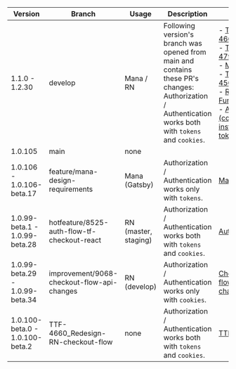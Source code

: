 | Version                         | Branch                                      | Usage                | Description                                                                                                                                                    | PR                                                                                                                                                                                                                                                                                                                                                                                                                                                                                                                                          |
| ------------------------------- | ------------------------------------------- | -------------------- | -------------------------------------------------------------------------------------------------------------------------------------------------------------- | ------------------------------------------------------------------------------------------------------------------------------------------------------------------------------------------------------------------------------------------------------------------------------------------------------------------------------------------------------------------------------------------------------------------------------------------------------------------------------------------------------------------------------------------- |
| 1.1.0 - 1.2.30                  | develop                                     | Mana / RN            | Following version's branch was opened from main and contains these PR's changes: <br /> Authorization / Authentication works both with `tokens` and `cookies`. | - [TTF-4660](https://github.com/theticketfairy/tf-checkout-react/pull/204) <br /> - [TTF-4794](https://github.com/theticketfairy/tf-checkout-react/pull/203) <br /> - [Mana](https://github.com/theticketfairy/tf-checkout-react/pull/201) <br /> - [TTF-4566](https://github.com/theticketfairy/tf-checkout-react/pull/200) <br /> - [Register Functionality](https://github.com/theticketfairy/tf-checkout-react/pull/147) <br /> - [Auth Flow (cookies instead of tokens)](https://github.com/theticketfairy/tf-checkout-react/pull/142) |
| 1.0.105                         | main                                        | none                 |                                                                                                                                                                |
| 1.0.106 - 1.0.106-beta.17       | feature/mana-design-requirements            | Mana (Gatsby)        | Authorization / Authentication works only with `tokens`.                                                                                                       | [Mana](https://github.com/theticketfairy/tf-checkout-react/pull/201)                                                                                                                                                                                                                                                                                                                                                                                                                                                                        |
| 1.0.99-beta.1 - 1.0.99-beta.28  | hotfeature/8525-auth-flow-tf-checkout-react | RN (master, staging) | Authorization / Authentication works both with `tokens` and `cookies`.                                                                                         | [Auth flow](https://github.com/theticketfairy/tf-checkout-react/pull/142)                                                                                                                                                                                                                                                                                                                                                                                                                                                                   |
| 1.0.99-beta.29 - 1.0.99-beta.34 | improvement/9068-checkout-flow-api-changes  | RN (develop)         | Authorization / Authentication works only with `cookies`.                                                                                                      | [Checkout flow API changes](https://github.com/theticketfairy/tf-checkout-react/pull/197)                                                                                                                                                                                                                                                                                                                                                                                                                                                   |
| 1.0.100-beta.0 - 1.0.100-beta.2 | TTF-4660_Redesign-RN-checkout-flow          | none                 | Authorization / Authentication works both with `tokens` and ``cookies``.                                                                                       | [TTF-4660](https://github.com/theticketfairy/tf-checkout-react/pull/204)                                                                                                                                                                                                                                                                                                                                                                                                                                                                    |
